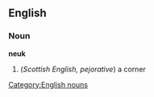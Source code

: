 == English ==
=== Noun ===
[[Category:English nouns]]
'''neuk'''
#(''Scottish English, pejorative'') a corner
